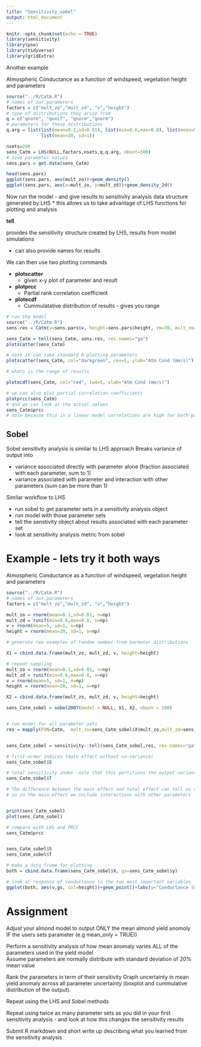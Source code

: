 ```yaml
---
title: "Sensitivity_sobel"
output: html_document
---
```


```r
knitr::opts_chunk$set(echo = TRUE)
library(sensitivity)
library(pse)
library(tidyverse)
library(gridExtra)
```

Another example

Atmospheric Conductance as a function of windspeed, vegetation height and parameters

```r

source("../R/Catm.R")
# names of our parameters
factors = c("mult_zo","mult_zd", "v","height")
# type of distributions they arise from
q = c("qnorm", "qunif", "qnorm","qnorm")
# parameters for those distributions
q.arg = list(list(mean=0.1,sd=0.01), list(min=0.6,max=0.8), list(mean=5, sd=1), 
             list(mean=20, sd=1))

nsets=200
sens_Catm = LHS(NULL,factors,nsets,q,q.arg, nboot=500)
# save parameter values
sens.pars = get.data(sens_Catm)

head(sens.pars)
ggplot(sens.pars, aes(mult_zo))+geom_density()
ggplot(sens.pars, aes(x=mult_zo, y=mult_zd))+geom_density_2d()
```

Now run the model - and give results to sensitivity analysis data structure generated by LHS 
* this allows us to take advantage of LHS functions for plotting and analysis

**tell**

provides the sensitivity structure created by LHS, results from model simulations

* can also provide names for results

We can then use two plotting commands

* **plotscatter**
  * given x-y plot of parameter and result
* **plotprcc**
  * Partial rank correlation coefficient 
* **plotecdf**
  * Cummulatative distribution of results - gives you range

```r

# run the model
source("../R/Catm.R")
sens.res = Catm(v=sens.pars$v, height=sens.pars$height, zm=30, mult_zo=sens.pars$mult_zo, mult_zd=sens.pars$mult_zd)

sens_Catm = tell(sens_Catm, sens.res, res.names="ga")
plotscatter(sens_Catm)

# note it can take standard R plotting parameters
plotscatter(sens_Catm, col="darkgreen", cex=5, ylab="Atm Cond (mm/s)")

# whats is the range of results

plotecdf(sens_Catm, col="red", lwd=5, xlab="Atm Cond (mm/s)")

# we can also plot partial correlation coefficients
plotprcc(sens_Catm)
# and we can look at the actual values
sens_Catm$prcc
# note because this is a linear model correlations are high for both parameters - and similar

```


## Sobel

Sobel sensitivity analysis is similar to LHS approach 
Breaks variance of output into 

* variance associated directly with parameter alone (fraction associated with each parameter, sum to 1)
* variance associated with parameter and interaction with other parameters (sum can be more than 1)


Similar workflow to LHS

* run sobel to get parameter sets in a sensitivity analysis object
* run model with those parameter sets
* tell the senstivity object about results associated with each parameter set
* look at sensitivity analysis metric from sobel


#  Example - lets try it both ways

Atmospheric Conductance as a function of windspeed, vegetation height and parameters

```r

source("../R/Catm.R")
# names of our parameters
factors = c("mult_zo","mult_zd", "v","height")

mult_zo = rnorm(mean=0.1,sd=0.01, n=np)
mult_zd = runif(min=0.6,max=0.8, n=np)
v = rnorm(mean=5, sd=1, n=np)
height = rnorm(mean=20, sd=1, n=np)

# generate two examples of random number from parmeter distributions

X1 = cbind.data.frame(mult_zo, mult_zd, v, height=height)

# repeat sampling
mult_zo = rnorm(mean=0.1,sd=0.01, n=np)
mult_zd = runif(min=0.6,max=0.8, n=np)
v = rnorm(mean=5, sd=1, n=np)
height = rnorm(mean=20, sd=1, n=np)

X2 = cbind.data.frame(mult_zo, mult_zd, v, height=height)

sens_Catm_sobel = sobol2007(model = NULL, X1, X2, nboot = 100)


# run model for all parameter sets
res = mapply(FUN=Catm,  mult_zo=sens_Catm_sobel$X$mult_zo,mult_zd=sens_Catm_sobel$X$mult_zd, height=sens_Catm_sobel$X$height, v=sens_Catm_sobel$X$v, MoreArgs=list(zm=30))


sens_Catm_sobel = sensitivity::tell(sens_Catm_sobel,res, res.names="ga")

# first-order indices (main effect without co-variance)
sens_Catm_sobel$S

# total sensitivity index -note that this partitions the output variance - so values sum to 1
sens_Catm_sobel$T

# The difference between the main effect and total effect can tell us something about how the parameter influences results
# so in the main effect we include interactions with other parameters


print(sens_Catm_sobel)
plot(sens_Catm_sobel)

# compare with LHS and PRCC
sens_Catm$prcc


sens_Catm_sobel$S
sens_Catm_sobel$T

# make a data frame for plotting
both = cbind.data.frame(sens_Catm_sobel$X, gs=sens_Catm_sobel$y)

# look at response of conductance to the two most important variables
ggplot(both, aes(v,gs, col=height))+geom_point()+labs(y="Conductance (mm/s)", x="Windspeed")

```

# Assignment


Adjust your almond model to  output ONLY the mean almond yield anomoly IF the users sets parameter (e.g mean_only = TRUE))

Perform a sensitivity analysis of how mean anomaly varies ALL of the parameters used in the yield model  
Assume parameters are normally distribute with standard deviation of 20% mean value

Rank the parameters in term of their sensitivity
Graph uncertainty in mean yield anomaly across all parameter uncertainty (boxplot and cummulative distribution of the output).

Repeat using the LHS and Sobel methods

Repeat using twice as many parameter sets as you did in your first sensitivity analysis - and look at how this changes the sensitivity results

Submit R markdown and short write up describing what you learned from the sensitivity analysis